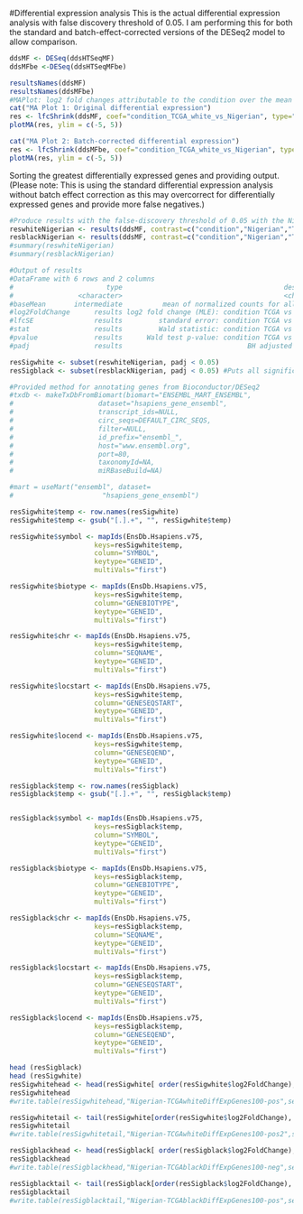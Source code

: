 
#Differential expression analysis
This is the actual differential expression analysis with false discovery threshold of 0.05. I am performing this for both the standard and batch-effect-corrected versions of the DESeq2 model to allow comparison. 
```r
ddsMF <- DESeq(ddsHTSeqMF)
ddsMFbe <-DESeq(ddsHTSeqMFbe)

resultsNames(ddsMF)
resultsNames(ddsMFbe)
#MAPlot: log2 fold changes attributable to the condition over the mean of normalized counts for all the samples in the DESeqDataSet. Points will be colored red if the adjusted p value is less than 0.1. Points which fall out of the window are plotted as open triangles pointing either up or down.
cat("MA Plot 1: Original differential expression")
res <- lfcShrink(ddsMF, coef="condition_TCGA_white_vs_Nigerian", type="apeglm")
plotMA(res, ylim = c(-5, 5))

cat("MA Plot 2: Batch-corrected differential expression")
res <- lfcShrink(ddsMFbe, coef="condition_TCGA_white_vs_Nigerian", type="apeglm")
plotMA(res, ylim = c(-5, 5))
```

Sorting the greatest differentially expressed genes and providing output. (Please note: This is using the standard differential expression analysis without batch effect correction as this may overcorrect for differentially expressed genes and provide more false negatives.)
```r

#Produce results with the false-discovery threshold of 0.05 with the Nigerian patients in the numerator of the ratio and the TCGA patients in the denominator
reswhiteNigerian <- results(ddsMF, contrast=c("condition","Nigerian","TCGA_white"), alpha=0.05)
resblackNigerian <- results(ddsMF, contrast=c("condition","Nigerian","TCGA_black"), alpha=0.05)
#summary(reswhiteNigerian)
#summary(resblackNigerian)

#Output of results
#DataFrame with 6 rows and 2 columns
#                       type                                        description
#                <character>                                        <character>
#baseMean       intermediate          mean of normalized counts for all samples, average of the normalized count values, divided by the size factors, taken over all samples in the DESeqDataSet. 
#log2FoldChange      results log2 fold change (MLE): condition TCGA vs Nigerian, effect size estimate
#lfcSE               results         standard error: condition TCGA vs Nigerian
#stat                results         Wald statistic: condition TCGA vs Nigerian
#pvalue              results      Wald test p-value: condition TCGA vs Nigerian
#padj                results                               BH adjusted p-values

resSigwhite <- subset(reswhiteNigerian, padj < 0.05) 
resSigblack <- subset(resblackNigerian, padj < 0.05) #Puts all significantly differentially expressed genes into a table

#Provided method for annotating genes from Bioconductor/DESeq2
#txdb <- makeTxDbFromBiomart(biomart="ENSEMBL_MART_ENSEMBL",
#                     dataset="hsapiens_gene_ensembl",
#                     transcript_ids=NULL,
#                     circ_seqs=DEFAULT_CIRC_SEQS,
#                     filter=NULL,
#                     id_prefix="ensembl_",
#                     host="www.ensembl.org",
#                     port=80,
#                     taxonomyId=NA,
#                     miRBaseBuild=NA)

#mart = useMart("ensembl", dataset=
#                      "hsapiens_gene_ensembl")

resSigwhite$temp <- row.names(resSigwhite)
resSigwhite$temp <- gsub("[.].+", "", resSigwhite$temp)

resSigwhite$symbol <- mapIds(EnsDb.Hsapiens.v75,
                     keys=resSigwhite$temp,
                     column="SYMBOL",
                     keytype="GENEID",           
                     multiVals="first")

resSigwhite$biotype <- mapIds(EnsDb.Hsapiens.v75,
                     keys=resSigwhite$temp,
                     column="GENEBIOTYPE",
                     keytype="GENEID",           
                     multiVals="first")

resSigwhite$chr <- mapIds(EnsDb.Hsapiens.v75,
                     keys=resSigwhite$temp,
                     column="SEQNAME",
                     keytype="GENEID",           
                     multiVals="first")

resSigwhite$locstart <- mapIds(EnsDb.Hsapiens.v75,
                     keys=resSigwhite$temp,
                     column="GENESEQSTART",
                     keytype="GENEID",
                     multiVals="first")

resSigwhite$locend <- mapIds(EnsDb.Hsapiens.v75,
                     keys=resSigwhite$temp,
                     column="GENESEQEND",
                     keytype="GENEID",
                     multiVals="first")

resSigblack$temp <- row.names(resSigblack)
resSigblack$temp <- gsub("[.].+", "", resSigblack$temp)


resSigblack$symbol <- mapIds(EnsDb.Hsapiens.v75,
                     keys=resSigblack$temp,
                     column="SYMBOL",
                     keytype="GENEID",           
                     multiVals="first")

resSigblack$biotype <- mapIds(EnsDb.Hsapiens.v75,
                     keys=resSigblack$temp,
                     column="GENEBIOTYPE",
                     keytype="GENEID",           
                     multiVals="first")

resSigblack$chr <- mapIds(EnsDb.Hsapiens.v75,
                     keys=resSigblack$temp,
                     column="SEQNAME",
                     keytype="GENEID",           
                     multiVals="first")

resSigblack$locstart <- mapIds(EnsDb.Hsapiens.v75,
                     keys=resSigblack$temp,
                     column="GENESEQSTART",
                     keytype="GENEID",
                     multiVals="first")

resSigblack$locend <- mapIds(EnsDb.Hsapiens.v75,
                     keys=resSigblack$temp,
                     column="GENESEQEND",
                     keytype="GENEID",
                     multiVals="first")

head (resSigblack)
head (resSigwhite)
resSigwhitehead <- head(resSigwhite[ order(resSigwhite$log2FoldChange), ],10)
resSigwhitehead
#write.table(resSigwhitehead,"Nigerian-TCGAwhiteDiffExpGenes100-pos",sep="\t",row.names=TRUE)

resSigwhitetail <- tail(resSigwhite[order(resSigwhite$log2FoldChange), ],10)
resSigwhitetail
#write.table(resSigwhitetail,"Nigerian-TCGAwhiteDiffExpGenes100-pos2",sep="\t",row.names=TRUE)

resSigblackhead <- head(resSigblack[ order(resSigblack$log2FoldChange), ],10)
resSigblackhead
#write.table(resSigblackhead,"Nigerian-TCGAblackDiffExpGenes100-neg",sep="\t",row.names=TRUE)

resSigblacktail <- tail(resSigblack[order(resSigblack$log2FoldChange), ],10)
resSigblacktail
#write.table(resSigblacktail,"Nigerian-TCGAblackDiffExpGenes100-pos",sep="\t",row.names=TRUE)

```
